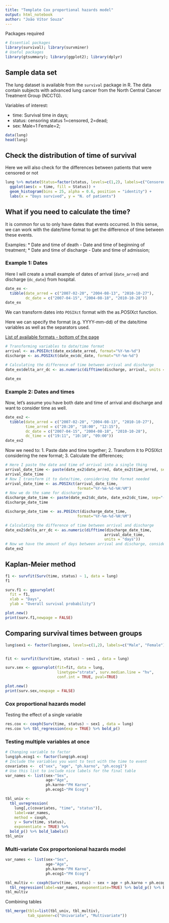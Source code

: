 ```yaml
---
title: "Template Cox proportional hazards model"
output: html_notebook
author: "João Vítor Souza"
---
```


Packages required
```r
# Essential packages 
library(survival); library(survminer)
# Useful packages
library(gtsummary); library(ggplot2); library(dplyr)
```

## Sample data set

The lung dataset is available from the `survival` package in R. The data contain subjects with advanced lung cancer from the North Central Cancer Treatment Group (NCCTG). 

Variables of interest:

* time: Survival time in days;
* status: censoring status 1=censored, 2=dead;
* sex: Male=1 Female=2;

```r
data(lung)
head(lung)
```
## Check the distribution of time of survival

Here we will also check for the differences between patients that were censored or not
```r
lung %>% mutate(Status=factor(status, levels=c(1,2), labels=c("Censored", "Dead"))) %>%
  ggplot(aes(x = time, fill = Status)) + 
  geom_histogram(bins = 25, alpha = 0.6, position = "identity") + 
  labs(x = "Days survived", y = "N. of patients")
```

## What if you need to calculate the time?

It is common for us to only have dates that events occurred. In this sense, we can work with the date/time format to get the difference of time between these events.

Examples:
* Date and time of death - Date and time of beginning of treatment;
* Date and time of discharge - Date and time of admission;

### Example 1: Dates

Here I will create a small example of dates of arrival (`date_arred`) and discharge (`dc_date`) from hospital.
```r
date_ex <- 
  tibble(date_arred = c("2007-02-20", "2004-08-13", "2010-10-27"), 
         dc_date = c("2007-04-15", "2004-08-18", "2010-10-28"))
date_ex
```

We can transform dates into `POSIXct` format with the as.POSIXct function.

Here we can specify the format (e.g. YYYY-mm-dd) of the date/time variables as well as the separators used. 

[List of available formats - bottom of the page](https://stat.ethz.ch/R-manual/R-devel/library/base/html/strptime.html)

```r
# Transforming variables to date/time format
arrival <- as.POSIXct(date_ex$date_arred, format="%Y-%m-%d")
discharge <- as.POSIXct(date_ex$dc_date, format="%Y-%m-%d")

# Calculating the difference of time between arrival and discharge
date_ex$delta_arr_dc <- as.numeric(difftime(discharge, arrival, units = "days"))

date_ex
```

### Example 2: Dates and times

Now, let's assume you have both date and time of arrival and discharge and want to consider time as well.

```r
date_ex2 <- 
  tibble(date_arred = c("2007-02-20", "2004-08-13", "2010-10-27"),
         time_arred = c("20:20", "18:00", "12:15"),
         dc_date = c("2007-04-15", "2004-08-18", "2010-10-28"),
         dc_time = c("19:11", "10:10", "09:00"))
date_ex2
```

Now we need to:
1. Paste date and time together;
2. Transform it to POSIXct considering the new format;
3. Calculate the differences;

```r
# Here I paste the date and time of arrival into a single thing
arrival_date_time <- paste(date_ex2$date_arred, date_ex2$time_arred, sep="-")
arrival_date_time
# Now I transform it to date/time, considering the format needed
arrival_date_time <- as.POSIXct(arrival_date_time, 
                                format="%Y-%m-%d-%H:%M")
# Now we do the same for discharge
discharge_date_time <- paste(date_ex2$dc_date, date_ex2$dc_time, sep="-")
discharge_date_time

discharge_date_time <- as.POSIXct(discharge_date_time, 
                                format="%Y-%m-%d-%H:%M")

# Calculating the difference of time between arrival and discharge
date_ex2$delta_arr_dc <- as.numeric(difftime(discharge_date_time,
                                            arrival_date_time, 
                                            units = "days"))
# Now we have the amount of days between arrival and discharge, considering the time as well
date_ex2
```

## Kaplan-Meier method

```r
f1 <- survfit(Surv(time, status) ~ 1, data = lung)
f1
```

```r
surv.f1 <- ggsurvplot(
  fit = f1, 
  xlab = "Days", 
  ylab = "Overall survival probability")

plot.new() 
print(surv.f1,newpage = FALSE)
```

## Comparing survival times between groups


```r
lung$sex1 <- factor(lung$sex, levels=c(1,2), labels=c("Male", "Female"))


fit <- survfit(Surv(time, status) ~ sex1 , data = lung)

surv.sex <- ggsurvplot(fit=fit, data = lung, 
                       linetype="strata", surv.median.line = "hv",
                       conf.int = TRUE, pval=TRUE)

plot.new() 
print(surv.sex,newpage = FALSE)
```
### Cox proportional hazards model

Testing the effect of a single variable
```r
res.cox <- coxph(Surv(time, status) ~ sex1 , data = lung)
res.cox %>% tbl_regression(exp = TRUE) %>% bold_p()
```


### Testing multiple variables at once
```r
# Changing variable to factor
lung$ph.ecog1 <- factor(lung$ph.ecog)
# Include the variables you want to test with the time to event
covariates <-  c("sex", "age", "ph.karno", "ph.ecog1")
# Use this list to include nice labels for the final table
var_names <- list(sex~"Sex",
                  age~"Age",
                  ph.karno~"PH Karno",
                  ph.ecog1~"PH Ecog")

tbl_univ <-
  tbl_uvregression(
    lung[,c(covariates, "time", "status")],
    label=var_names,
    method = coxph,
    y = Surv(time, status),
    exponentiate = TRUE) %>% 
  bold_p() %>% bold_labels() 
tbl_univ
```
### Multi-variate Cox proportonional hazards model
```r
var_names <- list(sex~"Sex",
                  age~"Age",
                  ph.karno~"PH Karno",
                  ph.ecog1~"PH Ecog")

tbl_multiv <- coxph(Surv(time, status) ~ sex + age + ph.karno + ph.ecog1, data = lung) %>% 
  tbl_regression(label=var_names, exponentiate=TRUE) %>% bold_p() %>% bold_labels
tbl_multiv

```
Combining tables
```r
tbl_merge(tbls=list(tbl_univ, tbl_multiv),
          tab_spanner=c("Univariate", "Multivariate"))
```



